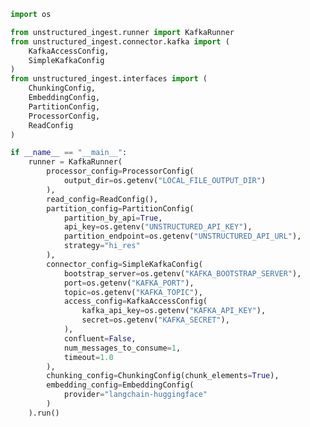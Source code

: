 ```python Python Ingest v1
import os

from unstructured_ingest.runner import KafkaRunner
from unstructured_ingest.connector.kafka import (
    KafkaAccessConfig,
    SimpleKafkaConfig
)
from unstructured_ingest.interfaces import (
    ChunkingConfig,
    EmbeddingConfig,
    PartitionConfig,
    ProcessorConfig,
    ReadConfig
)

if __name__ == "__main__":
    runner = KafkaRunner(
        processor_config=ProcessorConfig(
            output_dir=os.getenv("LOCAL_FILE_OUTPUT_DIR")
        ),
        read_config=ReadConfig(),
        partition_config=PartitionConfig(
            partition_by_api=True,
            api_key=os.getenv("UNSTRUCTURED_API_KEY"),
            partition_endpoint=os.getenv("UNSTRUCTURED_API_URL"),
            strategy="hi_res"
        ),
        connector_config=SimpleKafkaConfig(
            bootstrap_server=os.getenv("KAFKA_BOOTSTRAP_SERVER"),
            port=os.getenv("KAFKA_PORT"),
            topic=os.getenv("KAFKA_TOPIC"),
            access_config=KafkaAccessConfig(
                kafka_api_key=os.getenv("KAFKA_API_KEY"),
                secret=os.getenv("KAFKA_SECRET"),
            ),
            confluent=False,
            num_messages_to_consume=1,
            timeout=1.0
        ),
        chunking_config=ChunkingConfig(chunk_elements=True),
        embedding_config=EmbeddingConfig(
            provider="langchain-huggingface"
        )
    ).run()
```